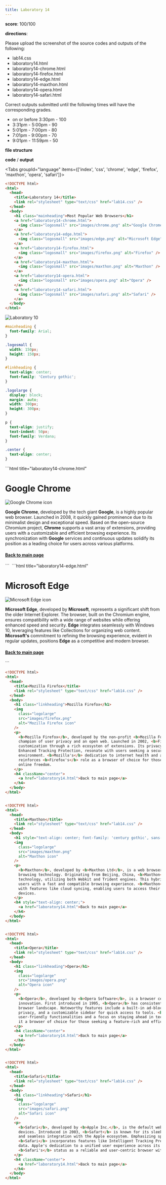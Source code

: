 ```yaml
---
title: Laboratory 14
---
```


**score**: 100/100

**directions**:

Please upload the screenshot of the source codes and outputs of the following:

- lab14.css
- laboratory14.html
- laboratory14-chrome.html
- laboratory14-firefox.html
- laboratory14-edge.html
- laboratory14-maxthon.html
- laboratory14-opera.html
- laboratory14-safari.html

Correct outputs submitted until the following times will have the corresponding grades.

- on or before 3:30pm - 100
- 3:31pm - 5:00pm - 90
- 5:01pm - 7:00pm - 80
- 7:01pm - 9:00pm - 70
- 9:01pm - 11:59pm - 50

**file structure**

<Files className="mt-4">
  <Folder name="laboratory14" defaultOpen>
    <Folder name="images">
      <File name="chrome.png" />
      <File name="edge.png" />
      <File name="firefox.png" />
      <File name="maxthon.png" />
      <File name="opera.png" />
      <File name="safari.png" />
    </Folder>
    <File name="laboratory14.html" />
    <File name="laboratory14-chrome.html" />
    <File name="laboratory14-edge.html" />
    <File name="laboratory14-firefox.html" />
    <File name="laboratory14-maxthon.html" />
    <File name="laboratory14-opera.html" />
    <File name="laboratory14-safari.html" />
    <File name="lab14.css" />
  </Folder>
</Files>

**code** / **output**

<Tabs groupId="language" items={['index', 'css', 'chrome', 'edge', 'firefox', 'maxthon', 'opera', 'safari']}>
<Tab value="index">
```html title="laboratory14.html"
<!DOCTYPE html>
<html>
  <head>
    <title>Laboratory 14</title>
    <link rel="stylesheet" type="text/css" href="lab14.css" />
  </head>
  <body>
    <h1 class="mainheading">Most Popular Web Browsers</h1>
    <a href="laboratory14-chrome.html">
      <img class="logosmall" src="images/chrome.png" alt="Google Chrome" />
    </a>
    <a href="laboratory14-edge.html">
      <img class="logosmall" src="images/edge.png" alt="Microsoft Edge" />
    </a>
    <a href="laboratory14-firefox.html">
      <img class="logosmall" src="images/firefox.png" alt="Firefox" />
    </a>
    <a href="laboratory14-maxthon.html">
      <img class="logosmall" src="images/maxthon.png" alt="Maxthon" />
    </a>
    <a href="laboratory14-opera.html">
      <img class="logosmall" src="images/opera.png" alt="Opera" />
    </a>
    <a href="laboratory14-safari.html">
      <img class="logosmall" src="images/safari.png" alt="Safari" />
    </a>
  </body>
</html>
```

<Image src="/01/lab11/lab11.png" alt="Laboratory 10" width={1704} height={1018} />

</Tab>
<Tab value="css">

```css
#mainheading {
  font-family: Arial;
}

.logosmall {
  width: 150px;
  height: 150px;
}

#linkheading {
  text-align: center;
  font-family: 'Century gothic';
}

.logolarge {
  display: block;
  margin: auto;
  width: 300px;
  height: 300px;
}

p {
  text-align: justify;
  text-indent: 50px;
  font-family: Verdana;
}

.center {
  text-align: center;
}
```

</Tab>
<Tab value="chrome">
```html title="laboratory14-chrome.html"
<!DOCTYPE html>
<html>
  <head>
    <title>Google Chrome</title>
    <link rel="stylesheet" type="text/css" href="lab14.css" />
  </head>
  <body>
    <h1 class="linkheading">Google Chrome</h1>
    <img
      class="logolarge"
      src="images/chrome.png"
      alt="Google Chrome icon"
    />
    <p>
      <b>Google Chrome</b>, developed by the tech giant <b>Google</b>, is a highly popular web
      browser. Launched in 2008, it quickly gained prominence due to its minimalist design and
      exceptional speed. Based on the open-source Chromium project, <b>Chrome</b> supports a vast
      array of extensions, providing users with a customizable and efficient browsing experience.
      Its synchronization with <b>Google</b> services and continuous updates solidify its position
      as a leading choice for users across various platforms.
    </p>
    <h4 className="center">
      <a href="laboratory14.html">Back to main page</a>
    </h4>
  </body> 
</html>
```

<Image src="/01/lab11/chrome.png" alt="" width={1704} height={1018} />

</Tab>

<Tab value="edge">
```html title="laboratory14-edge.html"
<!DOCTYPE html>
<html>
  <head>
    <title>Microsoft Edge</title>
    <link rel="stylesheet" type="text/css" href="lab14.css" />
  </head>
  <body>
    <h1 class="linkheading">Microsoft Edge</h1>
    <img
      class="logolarge"
      src="images/edge.png"
      alt="Microsoft Edge icon"
    />
    <p>
      <b>Microsoft Edge</b>, developed by <b>Microsoft</b>, represents a significant shift from the
      older Internet Explorer. The browser, built on the Chromium engine, ensures compatibility with
      a wide range of websites while offering enhanced speed and security. <b>Edge</b> integrates
      seamlessly with Windows 10, leveraging features like Collections for organizing web content.
      <b>Microsoft's</b> commitment to refining the browsing experience, evident in regular updates,
      positions <b>Edge</b> as a competitive and modern browser.
    </p>
    <h4 className="center">
      <a href="laboratory14.html">Back to main page</a>
    </h4>
  </body>
</html>
```

<Image src="/01/lab11/edge.png" alt="" width={1704} height={1018} />

</Tab>

<Tab value="firefox">

```html title="laboratory14-firefox.html"
<!DOCTYPE html>
<html>
  <head>
    <title>Mozilla Firefox</title>
    <link rel="stylesheet" type="text/css" href="lab14.css" />
  </head>
  <body>
    <h1 class="linkheading">Mozilla Firefox</h1>
    <img
      class="logolarge"
      src="images/firefox.png"
      alt="Mozilla Firefox icon"
    />
    <p>
      <b>Mozilla Firefox</b>, developed by the non-profit <b>Mozilla Foundation</b>, stands out as a
      champion of user privacy and an open web. Launched in 2002, <b>Firefox</b> emphasizes
      customization through a rich ecosysten of extensions. Its privacy-centric features, such as
      Enhanced Tracking Protection, resonate with users seeking a secure and personalized browsing
      environment. <b>Mozilla's</b> dedication to internet health and an open-source ethos
      reinforces <b>Firefox's</b> role as a browser of choice for those valuing user agency and
      online freedom.
    </p>
    <h4 className="center">
      <a href="laboratory14.html">Back to main page</a>
    </h4>
  </body>
</html>
```

<Image src="/01/lab11/firefox.png" alt="" width={1704} height={1018} />

</Tab>

<Tab value="maxthon">

```html title="laboratory14-maxthon.html"
<!DOCTYPE html>
<html>
  <head>
    <title>Maxthon</title>
    <link rel="stylesheet" type="text/css" href="lab14.css" />
  </head>
  <body>
    <h1 style="text-align: center; font-family: 'century gothic', sans-serif;">Maxthon</h1>
    <img
      class="logolarge"
      src="images/maxthon.png"
      alt="Maxthon icon"
    />
    <p>
      <b>Maxthon</b>, developed by <b>Maxthon Ltd</b>, is a web browser with a unique approach to
      browsing technology. Originating from Beijing, China, <b>Maxthon</b> incorporates dual-engine
      technology, utilizing both Webkit and Trident engines. This hybrid approach aims to provide
      users with a fast and compatible browsing experience. <b>Maxthon</b> also distinguishes itself
      with features like cloud syncing, enabling users to access their data seamlessly across
      devices.
    </p>
    <h4 style="text-align: center;">
      <a href="laboratory14.html">Back to main page</a>
    </h4>
  </body>
</html>
```

<Image src="/01/lab11/maxthon.png" alt="" width={1704} height={1018} />

</Tab>

<Tab value="opera">

```html title="laboratory14-opera.html"
<!DOCTYPE html>
<html>
  <head>
    <title>Opera</title>
    <link rel="stylesheet" type="text/css" href="lab14.css" />
  </head>
  <body>
    <h1 class="linkheading">Opera</h1>
    <img
      class="logolarge"
      src="images/opera.png"
      alt="Opera icon"
    />
    <p>
      <b>Opera</b>, developed by <b>Opera Software</b>, is a browser celebrated for its speed and
      innovation. First introduced in 1995, <b>Opera</b> has consistently pushed boundaries in the
      browser landscape. Noteworthy features include a built-in ad-blocker, a free VPN for enhanced
      privacy, and a customizable sidebar for quick access to tools. <b>Opera's</b> commitment to
      user-friendly functionalities and a focus on staying ahead in technology trends continue to make
      it a browser of choice for those seeking a feature-rich and efficient web experience.
    </p>
    <h4 className="center">
      <a href="laboratory14.html">Back to main page</a>
    </h4>
  </body>
</html>
```

<Image src="/01/lab11/opera.png" alt="" width={1704} height={1018} />

</Tab>

<Tab value="safari">

```html title="laboratory14-safari.html"
<!DOCTYPE html>
<html>
  <head>
    <title>Safari</title>
    <link rel="stylesheet" type="text/css" href="lab14.css" />
  </head>
  <body>
    <h1 class="linkheading">Safari</h1>
    <img
      class="logolarge"
      src="images/safari.png"
      alt="Safari icon"
    />
    <p>
      <b>Safari</b>, developed by <b>Apple Inc.</b>, is the default web browser for macOS and ios
      devices. Introduced in 2003, <b>Safart</b> is known for its sleek design, energy efficiency,
      and seamless integration with the Apple ecosystem. Emphasizing speed and privacy,
      <b>Safari</b> incorporates features like Intelligent Tracking Prevention to safeguard user
      data. Apple's dedication to a unified user experience across its devices reinforces
      <b>Safari's</b> status as a reliable and user-centric browser within the Apple ecosystem.
    </p>
    <h4 className="center">
      <a href="laboratory14.html">Back to main page</a>
    </h4>
  </body>
</html>
```

<Image src="/01/lab11/safari.png" alt="" width={1704} height={1018} />

</Tab>
</Tabs>
